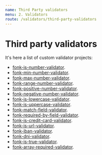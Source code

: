 ```yaml
---
name: Third Party validators
menu: 2. Validators
route: /validators/third-party-validators
---
```


# Third party validators

It's here a list of custom validator projects:

- [fonk-is-number-validator](https://github.com/Lemoncode/fonk-is-number-validator).
- [fonk-min-number-validator](https://github.com/Lemoncode/fonk-min-number-validator).
- [fonk-max-number-validator](https://github.com/Lemoncode/fonk-max-number-validator).
- [fonk-range-number-validator](https://github.com/Lemoncode/fonk-range-number-validator).
- [fonk-positive-number-validator](https://github.com/Lemoncode/fonk-positive-number-validator).
- [fonk-negative-number-validator](https://github.com/Lemoncode/fonk-negative-number-validator).
- [fonk-is-lowercase-validator](https://github.com/Lemoncode/fonk-is-lowercase-validator).
- [fonk-is-uppercase-validator](https://github.com/Lemoncode/fonk-is-uppercase-validator).
- [fonk-match-field-validator](https://github.com/Lemoncode/fonk-match-field-validator).
- [fonk-required-by-field-validator](https://github.com/Lemoncode/fonk-required-by-field-validator).
- [fonk-is-credit-card-validator](https://github.com/Lemoncode/fonk-is-credit-card-validator).
- [fonk-is-url-validator](https://github.com/Lemoncode/fonk-is-url-validator).
- [fonk-iban-validator](https://github.com/Lemoncode/fonk-iban-validator).
- [fonk-dni-validator](https://github.com/Lemoncode/fonk-dni-validator).
- [fonk-is-true-validator](https://github.com/Lemoncode/fonk-is-true-validator).
- [fonk-array-required-validator](https://github.com/Lemoncode/fonk-array-required-validator).
